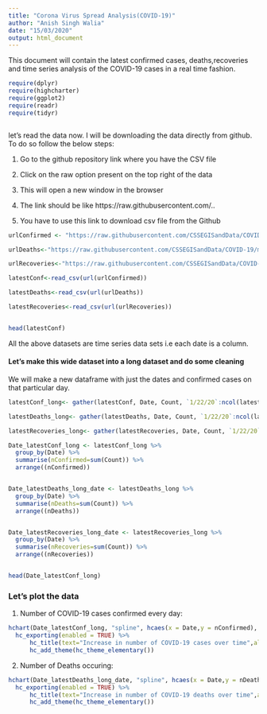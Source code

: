 ```yaml
---
title: "Corona Virus Spread Analysis(COVID-19)"
author: "Anish Singh Walia"
date: "15/03/2020"
output: html_document
---
```


This document will contain the latest confirmed cases, deaths,recoveries and time series analysis of the COVID-19 cases in a real time fashion.

```r


require(dplyr)
require(highcharter)
require(ggplot2)
require(readr)
require(tidyr)



```


let's read the data now. I will be downloading the data directly from github. To do so follow the below steps:

1. Go to the github repository link where you have the CSV file

2. Click on the raw option present on the top right of the data

3. This will open a new window in the browser

4. The link should be like https://raw.githubusercontent.com/..

5. You have to use this link to download csv file from the Github


```r

urlConfirmed <- "https://raw.githubusercontent.com/CSSEGISandData/COVID-19/master/csse_covid_19_data/csse_covid_19_time_series/time_series_19-covid-Confirmed.csv"

urlDeaths<-"https://raw.githubusercontent.com/CSSEGISandData/COVID-19/master/csse_covid_19_data/csse_covid_19_time_series/time_series_19-covid-Deaths.csv"

urlRecoveries<-"https://raw.githubusercontent.com/CSSEGISandData/COVID-19/master/csse_covid_19_data/csse_covid_19_time_series/time_series_19-covid-Recovered.csv"

latestConf<-read_csv(url(urlConfirmed))

latestDeaths<-read_csv(url(urlDeaths))

latestRecoveries<-read_csv(url(urlRecoveries))


head(latestConf)

```


All the above datasets are time series data sets i.e each date is a column.


#### Let's make this wide dataset into a long dataset and do some cleaning

We will make a new dataframe with just the dates and confirmed cases on that particular day.

```r

latestConf_long<- gather(latestConf, Date, Count, `1/22/20`:ncol(latestConf))

latestDeaths_long<- gather(latestDeaths, Date, Count, `1/22/20`:ncol(latestDeaths) )

latestRecoveries_long<- gather(latestRecoveries, Date, Count, `1/22/20`:ncol(latestRecoveries) )

Date_latestConf_long <- latestConf_long %>% 
  group_by(Date) %>%
  summarise(nConfirmed=sum(Count)) %>% 
  arrange((nConfirmed))


Date_latestDeaths_long_date <- latestDeaths_long %>% 
  group_by(Date) %>%
  summarise(nDeaths=sum(Count)) %>% 
  arrange((nDeaths))


Date_latestRecoveries_long_date <- latestRecoveries_long %>% 
  group_by(Date) %>%
  summarise(nRecoveries=sum(Count)) %>% 
  arrange((nRecoveries))


head(Date_latestConf_long)
```



### Let's plot the data



1) Number of COVID-19 cases confirmed every day:

```r


hchart(Date_latestConf_long, "spline", hcaes(x = Date,y = nConfirmed), name="Confirmed cases:",color="black") %>% 
  hc_exporting(enabled = TRUE) %>%
      hc_title(text="Increase in number of COVID-19 cases over time",align="center") %>%
      hc_add_theme(hc_theme_elementary()) 

```


2) Number of Deaths occuring:

```r


hchart(Date_latestDeaths_long_date, "spline", hcaes(x = Date,y = nDeaths), name="Confirmed cases:",color="red") %>% 
  hc_exporting(enabled = TRUE) %>%
      hc_title(text="Increase in number of COVID-19 deaths over time",align="center") %>%
      hc_add_theme(hc_theme_elementary()) 

```
